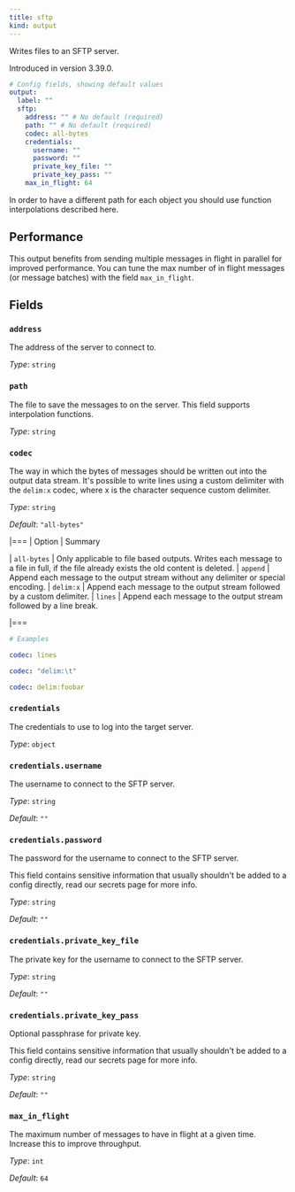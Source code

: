```yaml
---
title: sftp
kind: output
---
```


Writes files to an SFTP server.

Introduced in version 3.39.0.

```yml
# Config fields, showing default values
output:
  label: ""
  sftp:
    address: "" # No default (required)
    path: "" # No default (required)
    codec: all-bytes
    credentials:
      username: ""
      password: ""
      private_key_file: ""
      private_key_pass: ""
    max_in_flight: 64
```

In order to have a different path for each object you should use function interpolations described here.

## Performance

This output benefits from sending multiple messages in flight in parallel for improved performance. You can tune the max number of in flight messages (or message batches) with the field `max_in_flight`.

## Fields

### `address`

The address of the server to connect to.


*Type*: `string`


### `path`

The file to save the messages to on the server.
This field supports interpolation functions.


*Type*: `string`


### `codec`

The way in which the bytes of messages should be written out into the output data stream. It's possible to write lines using a custom delimiter with the `delim:x` codec, where x is the character sequence custom delimiter.


*Type*: `string`

*Default*: `"all-bytes"`

|===
| Option | Summary

| `all-bytes`
| Only applicable to file based outputs. Writes each message to a file in full, if the file already exists the old content is deleted.
| `append`
| Append each message to the output stream without any delimiter or special encoding.
| `delim:x`
| Append each message to the output stream followed by a custom delimiter.
| `lines`
| Append each message to the output stream followed by a line break.

|===

```yml
# Examples

codec: lines

codec: "delim:\t"

codec: delim:foobar
```

### `credentials`

The credentials to use to log into the target server.


*Type*: `object`


### `credentials.username`

The username to connect to the SFTP server.


*Type*: `string`

*Default*: `""`

### `credentials.password`

The password for the username to connect to the SFTP server.
<Aside type="caution" title="Sensitive Information">
	This field contains sensitive information that usually shouldn't be added to a config directly, read our secrets page for more info.
</Aside>



*Type*: `string`

*Default*: `""`

### `credentials.private_key_file`

The private key for the username to connect to the SFTP server.


*Type*: `string`

*Default*: `""`

### `credentials.private_key_pass`

Optional passphrase for private key.
<Aside type="caution" title="Sensitive Information">
	This field contains sensitive information that usually shouldn't be added to a config directly, read our secrets page for more info.
</Aside>



*Type*: `string`

*Default*: `""`

### `max_in_flight`

The maximum number of messages to have in flight at a given time. Increase this to improve throughput.


*Type*: `int`

*Default*: `64`


